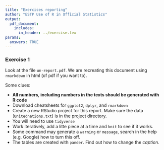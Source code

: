 ```yaml
---
title: "Exercises reporting"
author: "ESTP Use of R in Official Statistics"
output: 
  pdf_document:
    includes:
      in_header: ../exercise.tex
params:
  answers: TRUE
---
```


### Exercise 1

Look at the file `un-report.pdf`. We are recreating this document
using `rmarkdown` in html (of pdf if you want to).

Some clues: 

- **All numbers, including numbers in the texts should be generated with R code**
- Download cheatsheets for `ggplot2`, `dplyr`, and `rmarkdown`
- Create a new RStudio project for this report. Make sure the data (`Unitednations.txt`) is in the project directory.
- You will need to use `tidyverse`
- Work iteratively, add a litte piece at a time and `knit` to see if it works.
- Some command may generate a `warning` or `message`, search in the help (e.g. Google) how 
to turn this off.
- The tables are created with `pander`. Find out how to change the _caption_.
